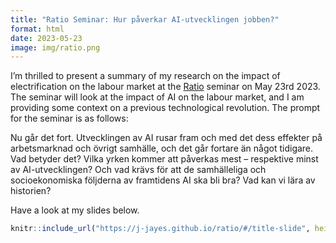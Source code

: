 ```yaml
---
title: "Ratio Seminar: Hur påverkar AI-utvecklingen jobben?"
format: html
date: 2023-05-23
image: img/ratio.png
---
```


I'm thrilled to present a summary of my research on the impact of electrification on the labour market at the [Ratio](https://www.ratio.se/) seminar on May 23rd 2023. The seminar will look at the impact of AI on the labour market, and I am providing some context on a previous technological revolution. The prompt for the seminar is as follows:

Nu går det fort. Utvecklingen av AI rusar fram och med det dess effekter på arbetsmarknad och övrigt samhälle, och det går fortare än något tidigare. Vad betyder det? Vilka yrken kommer att påverkas mest – respektive minst av AI-utvecklingen? Och vad krävs för att de samhälleliga och socioekonomiska följderna av framtidens AI ska bli bra? Vad kan vi lära av historien?

Have a look at my slides below.

```r
knitr::include_url("https://j-jayes.github.io/ratio/#/title-slide", height = 600)
```